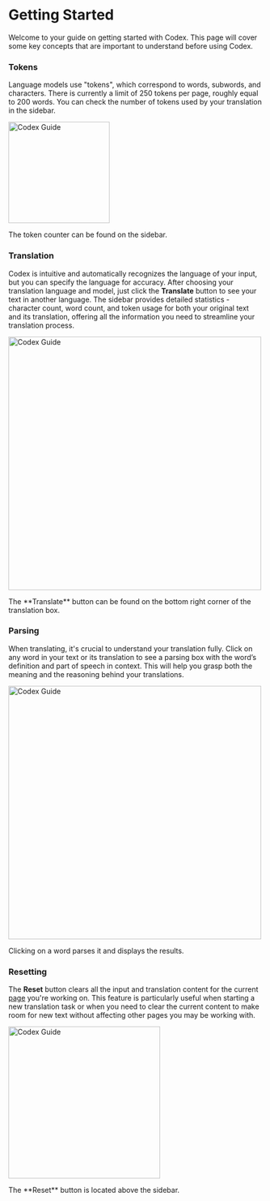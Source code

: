 # Getting Started

Welcome to your guide on getting started with Codex. This page will cover some key concepts that are important to understand before using Codex.

### Tokens

Language models use "tokens", which correspond to words, subwords, and characters. There is currently a limit of 250 tokens per page, roughly equal to 200 words. You can check the number of tokens used by your translation in the sidebar.

<div style={{ display: 'flex', flexDirection: 'column', alignItems: 'center', textAlign: 'center', marginTop: '30px' }}>
    <img src="tokens.png" alt="Codex Guide" width="200" style={{ borderRadius: '10px', marginBottom: '20px' }}/>
    <p style={{ fontStyle: 'italic' }}>The token counter can be found on the sidebar.</p>
</div>

### Translation


Codex is intuitive and automatically recognizes the language of your input, but you can specify the language for accuracy. After choosing your translation language and model, just click the **Translate** button to see your text in another language. The sidebar provides detailed statistics - character count, word count, and token usage for both your original text and its translation, offering all the information you need to streamline your translation process.

<div style={{ display: 'flex', flexDirection: 'column', alignItems: 'center', textAlign: 'center', marginTop: '30px' }}>
    <img src="generate.png" alt="Codex Guide" width="500" style={{ borderRadius: '10px', marginBottom: '20px' }}/>
    <p style={{ fontStyle: 'italic' }}>The **Translate** button can be found on the bottom right corner of the translation box.</p>
</div>

### Parsing


When translating, it's crucial to understand your translation fully. Click on any word in your text or its translation to see a parsing box with the word’s definition and part of speech in context. This will help you grasp both the meaning and the reasoning behind your translations.

<div style={{ display: 'flex', flexDirection: 'column', alignItems: 'center', textAlign: 'center', marginTop: '30px' }}>
    <img src="parsing.png" alt="Codex Guide" width="500" style={{ borderRadius: '10px', marginBottom: '20px' }}/>
    <p style={{ fontStyle: 'italic' }}>Clicking on a word parses it and displays the results.</p>
</div>

### Resetting

The **Reset** button clears all the input and translation content for the current [page](https://guide.codex.ai/tools/pages) you're working on. This feature is particularly useful when starting a new translation task or when you need to clear the current content to make room for new text without affecting other pages you may be working with.

<div style={{ display: 'flex', flexDirection: 'column', alignItems: 'center', textAlign: 'center', marginTop: '30px' }}>
    <img src="../reset.png" alt="Codex Guide" width="300" style={{ borderRadius: '10px', marginBottom: '20px' }}/>
    <p style={{ fontStyle: 'italic' }}>The **Reset** button is located above the sidebar.</p>
</div>